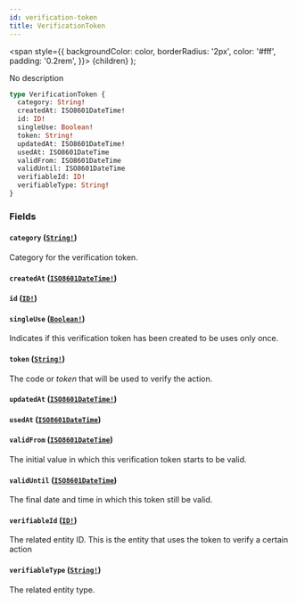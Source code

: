 ```yaml
---
id: verification-token
title: VerificationToken
---
```


<span
style={{
      backgroundColor: color,
      borderRadius: '2px',
      color: '#fff',
      padding: '0.2rem',
    }}>
{children}
</span>
);

No description

```graphql
type VerificationToken {
  category: String!
  createdAt: ISO8601DateTime!
  id: ID!
  singleUse: Boolean!
  token: String!
  updatedAt: ISO8601DateTime!
  usedAt: ISO8601DateTime
  validFrom: ISO8601DateTime
  validUntil: ISO8601DateTime
  verifiableId: ID!
  verifiableType: String!
}
```

### Fields

#### `category` ([`String!`](/api/scalars/string))

Category for the verification token.

#### `createdAt` ([`ISO8601DateTime!`](/api/scalars/iso-8601-date-time))

#### `id` ([`ID!`](/api/scalars/id))

#### `singleUse` ([`Boolean!`](/api/scalars/boolean))

Indicates if this verification token has been created to be uses only once.

#### `token` ([`String!`](/api/scalars/string))

The code or _token_ that will be used to verify the action.

#### `updatedAt` ([`ISO8601DateTime!`](/api/scalars/iso-8601-date-time))

#### `usedAt` ([`ISO8601DateTime`](/api/scalars/iso-8601-date-time))

#### `validFrom` ([`ISO8601DateTime`](/api/scalars/iso-8601-date-time))

The initial value in which this verification token starts to be valid.

#### `validUntil` ([`ISO8601DateTime`](/api/scalars/iso-8601-date-time))

The final date and time in which this token still be valid.

#### `verifiableId` ([`ID!`](/api/scalars/id))

The related entity ID. This is the entity that uses the token to verify a certain action

#### `verifiableType` ([`String!`](/api/scalars/string))

The related entity type.
